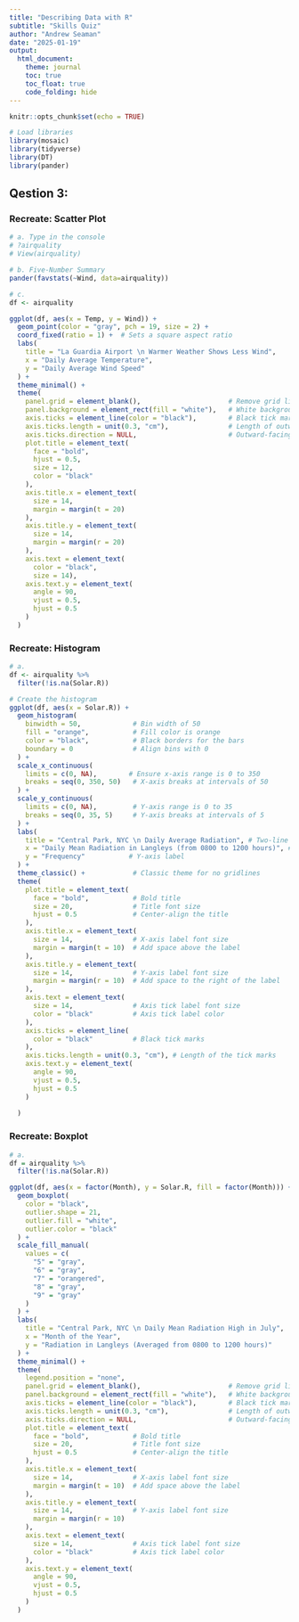 ```yaml
---
title: "Describing Data with R"
subtitle: "Skills Quiz"
author: "Andrew Seaman"
date: "2025-01-19"
output: 
  html_document:
    theme: journal
    toc: true
    toc_float: true
    code_folding: hide
---
```


```r
knitr::opts_chunk$set(echo = TRUE)
```

```r
# Load libraries
library(mosaic)
library(tidyverse)
library(DT)
library(pander)
```

## Qestion 3:

### Recreate: Scatter Plot
```r
# a. Type in the console
# ?airquality
# View(airquality)

# b. Five-Number Summary
pander(favstats(~Wind, data=airquality))

# c.
df <- airquality

ggplot(df, aes(x = Temp, y = Wind)) +
  geom_point(color = "gray", pch = 19, size = 2) +
  coord_fixed(ratio = 1) +  # Sets a square aspect ratio
  labs(
    title = "La Guardia Airport \n Warmer Weather Shows Less Wind",
    x = "Daily Average Temperature",
    y = "Daily Average Wind Speed"
  ) +
  theme_minimal() +
  theme(
    panel.grid = element_blank(),                      # Remove grid lines
    panel.background = element_rect(fill = "white"),   # White background
    axis.ticks = element_line(color = "black"),        # Black tick marks
    axis.ticks.length = unit(0.3, "cm"),               # Length of outward ticks
    axis.ticks.direction = NULL,                       # Outward-facing ticks
    plot.title = element_text(
      face = "bold",
      hjust = 0.5,
      size = 12,
      color = "black"
    ),
    axis.title.x = element_text(
      size = 14,
      margin = margin(t = 20)
    ),
    axis.title.y = element_text(
      size = 14,
      margin = margin(r = 20)
    ),
    axis.text = element_text(
      color = "black",
      size = 14),
    axis.text.y = element_text(
      angle = 90,
      vjust = 0.5,
      hjust = 0.5
    )
  )
```

### Recreate: Histogram
```r
# a.
df <- airquality %>%
  filter(!is.na(Solar.R))

# Create the histogram
ggplot(df, aes(x = Solar.R)) +
  geom_histogram(
    binwidth = 50,             # Bin width of 50
    fill = "orange",           # Fill color is orange
    color = "black",           # Black borders for the bars
    boundary = 0               # Align bins with 0
  ) +
  scale_x_continuous(
    limits = c(0, NA),        # Ensure x-axis range is 0 to 350
    breaks = seq(0, 350, 50)   # X-axis breaks at intervals of 50
  ) +
  scale_y_continuous(
    limits = c(0, NA),         # Y-axis range is 0 to 35
    breaks = seq(0, 35, 5)     # Y-axis breaks at intervals of 5
  ) +
  labs(
    title = "Central Park, NYC \n Daily Average Radiation", # Two-line title
    x = "Daily Mean Radiation in Langleys (from 0800 to 1200 hours)", # X-axis label
    y = "Frequency"           # Y-axis label
  ) +
  theme_classic() +            # Classic theme for no gridlines
  theme(
    plot.title = element_text(
      face = "bold",           # Bold title
      size = 20,               # Title font size
      hjust = 0.5              # Center-align the title
    ),
    axis.title.x = element_text(
      size = 14,               # X-axis label font size
      margin = margin(t = 10)  # Add space above the label
    ),
    axis.title.y = element_text(
      size = 14,               # Y-axis label font size
      margin = margin(r = 10)  # Add space to the right of the label
    ),
    axis.text = element_text(
      size = 14,               # Axis tick label font size
      color = "black"          # Axis tick label color
    ),
    axis.ticks = element_line(
      color = "black"          # Black tick marks
    ),
    axis.ticks.length = unit(0.3, "cm"), # Length of the tick marks
    axis.text.y = element_text(
      angle = 90,
      vjust = 0.5,
      hjust = 0.5
    )
    
  )
```

### Recreate: Boxplot
```r
# a.
df = airquality %>% 
  filter(!is.na(Solar.R))

ggplot(df, aes(x = factor(Month), y = Solar.R, fill = factor(Month))) +
  geom_boxplot(
    color = "black",
    outlier.shape = 21, 
    outlier.fill = "white",
    outlier.color = "black"             
  ) +
  scale_fill_manual(
    values = c(
      "5" = "gray",
      "6" = "gray",
      "7" = "orangered",
      "8" = "gray",
      "9" = "gray"
    )
  ) +
  labs(
    title = "Central Park, NYC \n Daily Mean Radiation High in July",
    x = "Month of the Year",
    y = "Radiation in Langleys (Averaged from 0800 to 1200 hours)"
  ) +
  theme_minimal() +
  theme(
    legend.position = "none",
    panel.grid = element_blank(),                      # Remove grid lines
    panel.background = element_rect(fill = "white"),   # White background
    axis.ticks = element_line(color = "black"),        # Black tick marks
    axis.ticks.length = unit(0.3, "cm"),               # Length of outward ticks
    axis.ticks.direction = NULL,                       # Outward-facing ticks
    plot.title = element_text(
      face = "bold",           # Bold title
      size = 20,               # Title font size
      hjust = 0.5              # Center-align the title
    ),
    axis.title.x = element_text(
      size = 14,               # X-axis label font size
      margin = margin(t = 10)  # Add space above the label
    ),
    axis.title.y = element_text(
      size = 14,               # Y-axis label font size
      margin = margin(r = 10)
    ),
    axis.text = element_text(
      size = 14,               # Axis tick label font size
      color = "black"          # Axis tick label color
    ),
    axis.text.y = element_text(
      angle = 90,
      vjust = 0.5,
      hjust = 0.5
    )
  )


```


